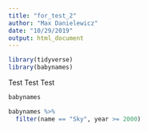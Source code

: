```yaml
---
title: "for_test_2"
author: "Max Danielewicz"
date: "10/29/2019"
output: html_document
---
```


```r
library(tidyverse)
library(babynames)
```

Test Test Test

```r
babynames
```

```r
babynames %>% 
  filter(name == "Sky", year >= 2000)
```


